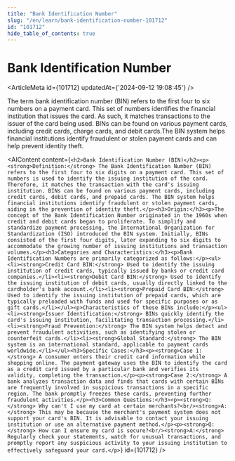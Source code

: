 ```yaml
---
title: "Bank Identification Number"
slug: "/en/learn/bank-identification-number-101712"
id: "101712"
hide_table_of_contents: true
---
```



# Bank Identification Number

<ArticleMeta id={101712} updatedAt={'2024-09-12 19:08:45'} />
<div className='border-solid border-b border-t-0 my-4 border-[var(--ifm-color-gray-300)]' />

The term bank identification number (BIN) refers to the first four to six numbers on a payment card. This set of numbers identifies the financial institution that issues the card. As such, it matches transactions to the issuer of the card being used. BINs can be found on various payment cards, including credit cards, charge cards, and debit cards.The BIN system helps financial institutions identify fraudulent or stolen payment cards and can help prevent identity theft.

<AIContent content={`<h2>Bank Identification Number (BIN)</h2><p><strong>Definition:</strong> The Bank Identification Number (BIN) refers to the first four to six digits on a payment card. This set of numbers is used to identify the issuing institution of the card. Therefore, it matches the transaction with the card's issuing institution. BINs can be found on various payment cards, including credit cards, debit cards, and prepaid cards. The BIN system helps financial institutions identify fraudulent or stolen payment cards, aiding in the prevention of identity theft.</p><h3>Origin:</h3><p>The concept of the Bank Identification Number originated in the 1960s when credit and debit cards began to proliferate. To simplify and standardize payment processing, the International Organization for Standardization (ISO) introduced the BIN system. Initially, BINs consisted of the first four digits, later expanding to six digits to accommodate the growing number of issuing institutions and transaction volumes.</p><h3>Categories and Characteristics:</h3><p>Bank Identification Numbers are primarily categorized as follows:</p><ul><li><strong>Credit Card BIN:</strong> Used to identify the issuing institution of credit cards, typically issued by banks or credit card companies.</li><li><strong>Debit Card BIN:</strong> Used to identify the issuing institution of debit cards, usually directly linked to the cardholder's bank account.</li><li><strong>Prepaid Card BIN:</strong> Used to identify the issuing institution of prepaid cards, which are typically preloaded with funds and used for specific purposes or as gift cards.</li></ul><p>Characteristics of these BINs include:</p><ul><li><strong>Issuer Identification:</strong> BINs quickly identify the card's issuing institution, facilitating transaction processing.</li><li><strong>Fraud Prevention:</strong> The BIN system helps detect and prevent fraudulent activities, such as identifying stolen or counterfeit cards.</li><li><strong>Global Standard:</strong> The BIN system is an international standard, applicable to payment cards worldwide.</li></ul><h3>Specific Cases:</h3><p><strong>Case 1:</strong> A consumer enters their credit card information while shopping online. The payment gateway uses the BIN to identify the card as a credit card issued by a particular bank and verifies its validity, completing the transaction.</p><p><strong>Case 2:</strong> A bank analyzes transaction data and finds that cards with certain BINs are frequently involved in suspicious transactions in a specific region. The bank promptly freezes these cards, preventing further fraudulent activities.</p><h3>Common Questions:</h3><p><strong>Q:</strong> Why can't I use my card at certain merchants?<br/><strong>A:</strong> This may be because the merchant's payment system does not support your card's BIN. It is advisable to contact your issuing institution or use an alternative payment method.</p><p><strong>Q:</strong> How can I ensure my card is secure?<br/><strong>A:</strong> Regularly check your statements, watch for unusual transactions, and promptly report any suspicious activity to your issuing institution to effectively safeguard your card.</p>`} id={101712} />
